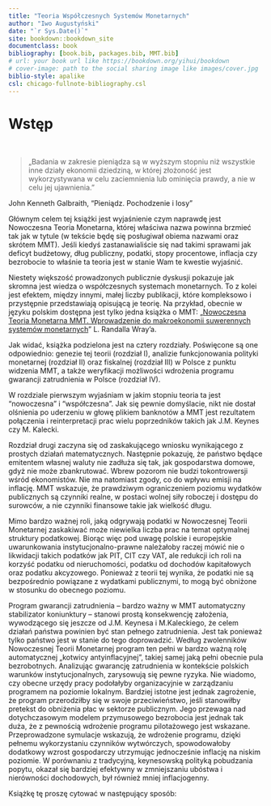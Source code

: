 ```yaml
---
title: "Teoria Współczesnych Systemów Monetarnych"
author: "Iwo Augustyński"
date: "`r Sys.Date()`"
site: bookdown::bookdown_site
documentclass: book
bibliography: [book.bib, packages.bib, MMT.bib]
# url: your book url like https://bookdown.org/yihui/bookdown
# cover-image: path to the social sharing image like images/cover.jpg
biblio-style: apalike
csl: chicago-fullnote-bibliography.csl
---
```


# Wstęp

<br>

> „Badania w zakresie pieniądza są w wyższym stopniu niż wszystkie inne działy ekonomii dziedziną, w której złożoność jest wykorzystywana w celu zaciemnienia lub ominięcia prawdy, a nie w celu jej ujawnienia."

John Kenneth Galbraith, "Pieniądz. Pochodzenie i losy"

Głównym celem tej książki jest wyjaśnienie czym naprawdę jest Nowoczesna Teoria Monetarna, której właściwa nazwa powinna brzmieć tak jak w tytule (w tekście będę się posługiwał obiema nazwami oraz skrótem MMT).
Jeśli kiedyś zastanawialiście się nad takimi sprawami jak deficyt budżetowy, dług publiczny, podatki, stopy procentowe, inflacja czy bezrobocie to właśnie ta teoria jest w stanie Wam te kwestie wyjaśnić.

Niestety większość prowadzonych publicznie dyskusji pokazuje jak skromna jest wiedza o współczesnych systemach monetarnych.
To z kolei jest efektem, między innymi, małej liczby publikacji, które kompleksowo i przystępnie przedstawiają opisującą je teorię.
Na przykład, obecnie w języku polskim dostępna jest tylko jedna książka o MMT: „[Nowoczesna Teoria Monetarna MMT. Wprowadzenie do makroekonomii suwerennych systemów monetarnych](https://heterodox.pl/sklep/)" L. Randalla Wray'a.

Jak widać, książka podzielona jest na cztery rozdziały.
Poświęcone są one odpowiednio: genezie tej teorii (rozdział I), analizie funkcjonowania polityki monetarnej (rozdział II) oraz fiskalnej (rozdział III) w Polsce z punktu widzenia MMT, a także weryfikacji możliwości wdrożenia programu gwarancji zatrudnienia w Polsce (rozdział IV).

W rozdziale pierwszym wyjaśniam w jakim stopniu teoria ta jest "nowoczesna" i "współczesna".
Jak się pewnie domyślacie, nikt nie dostał olśnienia po uderzeniu w głowę plikiem banknotów a MMT jest rezultatem połączenia i reinterpretacji prac wielu poprzedników takich jak J.M.
Keynes czy M.
Kalecki.

Rozdział drugi zaczyna się od zaskakującego wniosku wynikającego z prostych działań matematycznych.
Następnie pokazuję, że państwo będące emitentem własnej waluty nie zadłuża się tak, jak gospodarstwa domowe, gdyż nie może zbankrutować.
Wbrew pozorom nie budzi tokontrowersji wśród ekonomistów.
Nie ma natomiast zgody, co do wpływu emisji na inflację.
MMT wskazuje, że prawdziwym ograniczeniem poziomu wydatków publicznych są czynniki realne, w postaci wolnej siły roboczej i dostępu do surowców, a nie czynniki finansowe takie jak wielkość długu.

Mimo bardzo ważnej roli, jaką odgrywają podatki w Nowoczesnej Teorii Monetarnej zaskakiwać może niewielka liczba prac na temat optymalnej struktury podatkowej.
Biorąc więc pod uwagę polskie i europejskie uwarunkowania instytucjonalno-prawne należałoby raczej mówić nie o likwidacji takich podatków jak PIT, CIT czy VAT, ale redukcji ich roli na korzyść podatku od nieruchomości, podatku od dochodów kapitałowych oraz podatku akcyzowego.
Ponieważ z teorii tej wynika, że podatki nie są bezpośrednio powiązane z wydatkami publicznymi, to mogą być obniżone w stosunku do obecnego poziomu.

Program gwarancji zatrudnienia -- bardzo ważny w MMT automatyczny stabilizator koniunktury -- stanowi prostą konsekwencję założenia, wywodzącego się jeszcze od J.M.
Keynesa i M.Kaleckiego, że celem działań państwa powinien być stan pełnego zatrudnienia.
Jest tak ponieważ tylko państwo jest w stanie do tego doprowadzić.
Według zwolenników Nowoczesnej Teorii Monetarnej program ten pełni w bardzo ważną rolę automatycznej „kotwicy antyinflacyjnej", takiej samej jaką pełni obecnie pula bezrobotnych. Analizując gwarancję zatrudnienia w kontekście polskich warunków instytucjonalnych, zarysowują się pewne ryzyka. Nie wiadomo, czy obecne urzędy pracy podołałyby organizacyjnie w zarządzaniu programem na poziomie lokalnym. Bardziej istotne jest jednak zagrożenie, że program przerodziłby się w swoje przeciwieństwo, jeśli stanowiłby pretekst do obniżenia płac w sektorze publicznym. Jego przewaga nad dotychczasowym modelem przymusowego bezrobocia jest jednak tak duża, że z pewnością wdrożenie programu pilotażowego jest wskazane. Przeprowadzone symulacje wskazują, że wdrożenie programu, dzięki pełnemu wykorzystaniu czynników wytwórczych, spowodowałoby dodatkowy wzrost gospodarczy utrzymując jednocześnie inflację na niskim poziomie. W porównaniu z tradycyjną, keynesowską polityką pobudzania popytu, okazał się bardziej efektywny w zmniejszaniu ubóstwa i nierówności dochodowych, był również mniej inflacjogenny.

Książkę tę proszę cytować w następujący sposób:
